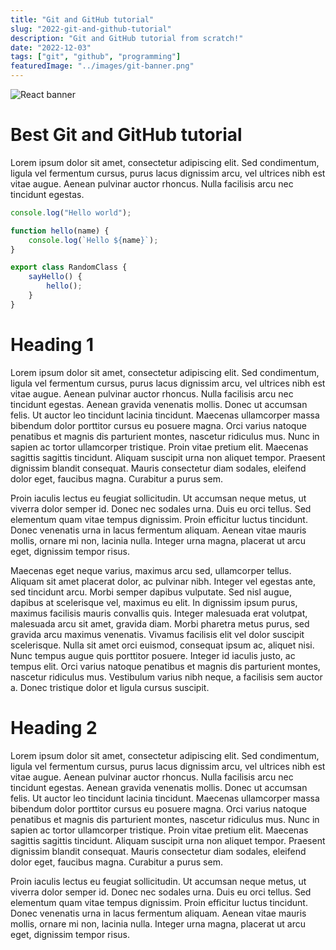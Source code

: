 ```yaml
---
title: "Git and GitHub tutorial"
slug: "2022-git-and-github-tutorial"
description: "Git and GitHub tutorial from scratch!"
date: "2022-12-03"
tags: ["git", "github", "programming"]
featuredImage: "../images/git-banner.png"
---
```


![React banner](../images/git-banner.png)

# Best Git and GitHub tutorial
Lorem ipsum dolor sit amet, consectetur adipiscing elit. Sed condimentum, ligula vel fermentum cursus, purus lacus dignissim arcu, vel ultrices nibh est vitae augue. Aenean pulvinar auctor rhoncus. Nulla facilisis arcu nec tincidunt egestas.
```js
console.log("Hello world");

function hello(name) {
    console.log(`Hello ${name}`);
}

export class RandomClass {
    sayHello() {
        hello();
    }
}
```
# Heading 1
Lorem ipsum dolor sit amet, consectetur adipiscing elit. Sed condimentum, ligula vel fermentum cursus, purus lacus dignissim arcu, vel ultrices nibh est vitae augue. Aenean pulvinar auctor rhoncus. Nulla facilisis arcu nec tincidunt egestas. Aenean gravida venenatis mollis. Donec ut accumsan felis. Ut auctor leo tincidunt lacinia tincidunt. Maecenas ullamcorper massa bibendum dolor porttitor cursus eu posuere magna. Orci varius natoque penatibus et magnis dis parturient montes, nascetur ridiculus mus. Nunc in sapien ac tortor ullamcorper tristique. Proin vitae pretium elit. Maecenas sagittis sagittis tincidunt. Aliquam suscipit urna non aliquet tempor. Praesent dignissim blandit consequat. Mauris consectetur diam sodales, eleifend dolor eget, faucibus magna. Curabitur a purus sem.

Proin iaculis lectus eu feugiat sollicitudin. Ut accumsan neque metus, ut viverra dolor semper id. Donec nec sodales urna. Duis eu orci tellus. Sed elementum quam vitae tempus dignissim. Proin efficitur luctus tincidunt. Donec venenatis urna in lacus fermentum aliquam. Aenean vitae mauris mollis, ornare mi non, lacinia nulla. Integer urna magna, placerat ut arcu eget, dignissim tempor risus.

Maecenas eget neque varius, maximus arcu sed, ullamcorper tellus. Aliquam sit amet placerat dolor, ac pulvinar nibh. Integer vel egestas ante, sed tincidunt arcu. Morbi semper dapibus vulputate. Sed nisl augue, dapibus at scelerisque vel, maximus eu elit. In dignissim ipsum purus, maximus facilisis mauris convallis quis. Integer malesuada erat volutpat, malesuada arcu sit amet, gravida diam. Morbi pharetra metus purus, sed gravida arcu maximus venenatis. Vivamus facilisis elit vel dolor suscipit scelerisque. Nulla sit amet orci euismod, consequat ipsum ac, aliquet nisi. Nunc tempus augue quis porttitor posuere. Integer id iaculis justo, ac tempus elit. Orci varius natoque penatibus et magnis dis parturient montes, nascetur ridiculus mus. Vestibulum varius nibh neque, a facilisis sem auctor a. Donec tristique dolor et ligula cursus suscipit.


# Heading 2
Lorem ipsum dolor sit amet, consectetur adipiscing elit. Sed condimentum, ligula vel fermentum cursus, purus lacus dignissim arcu, vel ultrices nibh est vitae augue. Aenean pulvinar auctor rhoncus. Nulla facilisis arcu nec tincidunt egestas. Aenean gravida venenatis mollis. Donec ut accumsan felis. Ut auctor leo tincidunt lacinia tincidunt. Maecenas ullamcorper massa bibendum dolor porttitor cursus eu posuere magna. Orci varius natoque penatibus et magnis dis parturient montes, nascetur ridiculus mus. Nunc in sapien ac tortor ullamcorper tristique. Proin vitae pretium elit. Maecenas sagittis sagittis tincidunt. Aliquam suscipit urna non aliquet tempor. Praesent dignissim blandit consequat. Mauris consectetur diam sodales, eleifend dolor eget, faucibus magna. Curabitur a purus sem.

Proin iaculis lectus eu feugiat sollicitudin. Ut accumsan neque metus, ut viverra dolor semper id. Donec nec sodales urna. Duis eu orci tellus. Sed elementum quam vitae tempus dignissim. Proin efficitur luctus tincidunt. Donec venenatis urna in lacus fermentum aliquam. Aenean vitae mauris mollis, ornare mi non, lacinia nulla. Integer urna magna, placerat ut arcu eget, dignissim tempor risus.
